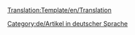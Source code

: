<noinclude>[[Translation:Template/en/Translation]]</noinclude><noinclude>{{en/Ambox|type=style|text='''Anmerkung''': Dieses Vorlagen wurde automatisch mit Google Language übersetzt}}

</noinclude>
{{en/Ambox| type  = style
| image = en/Translation.png
| text  = <strong>Dieser Artikel wird aus dem Original in englischer Sprache: <includeonly>[{{SERVER}}{{localurl:{{NAMESPACE}}:{{{herkunft}}}|action=view}} {{{herkunft}}}]</includeonly><noinclude>{{{herkunft}}}</noinclude>.</strong><br/>
<p style="font-size: 90%">Bitte helfen Sie zu verbessern, indem es bei der  [{{SERVER}}{{localurl:{{NAMESPACE}}:{{PAGENAME}}|action=edit}} Abfassung]. Verwenden Sie das [[en/Wiki/Manual of Style|Manual of Style]] für die korrekte Ausgabe.<br/>
Denken Sie daran, Sie sollten diese Vorlage entfernen, wenn das Artikel wurde korrekt übersetzt.</p>
}}
<includeonly>[[Category:de/Artikel in deutscher Sprache]]</includeonly>
